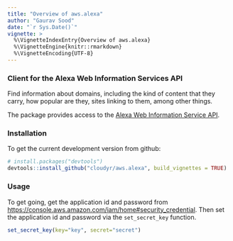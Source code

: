 ```yaml
---
title: "Overview of aws.alexa"
author: "Gaurav Sood"
date: "`r Sys.Date()`"
vignette: >
  %\VignetteIndexEntry{Overview of aws.alexa}
  %\VignetteEngine{knitr::rmarkdown}
  %\VignetteEncoding{UTF-8}
---
```


### Client for the Alexa Web Information Services API

Find information about domains, including the kind of content that they carry, how popular are they, sites linking to them, among other things.

The package provides access to the [Alexa Web Information Service API](http://docs.aws.amazon.com/AlexaWebInfoService/). 

### Installation

To get the current development version from github:

```r
# install.packages("devtools")
devtools::install_github("cloudyr/aws.alexa", build_vignettes = TRUE)
```

### Usage

To get going, get the application id and password from [https://console.aws.amazon.com/iam/home#security_credential](https://console.aws.amazon.com/iam/home#security_credential). Then set the application id and password via the `set_secret_key` function.

```r
set_secret_key(key="key", secret="secret")
```

#### 